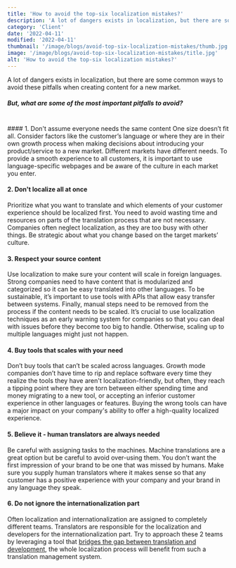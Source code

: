 ```yaml
---
title: 'How to avoid the top-six localization mistakes?'
description: 'A lot of dangers exists in localization, but there are some common ways to avoid these pitfalls when creating content for a new market. But, what are some of the most important pitfalls to avoid?'
category: 'Client'
date: '2022-04-11'
modified: '2022-04-11'
thumbnail: '/image/blogs/avoid-top-six-localization-mistakes/thumb.jpg'
image: '/image/blogs/avoid-top-six-localization-mistakes/title.jpg'
alt: 'How to avoid the top-six localization mistakes?'
---
```


A lot of dangers exists in localization, but there are some common ways to avoid these pitfalls when creating content for a new market.

##### But, what are some of the most important pitfalls to avoid?
<br />
#### 1. Don't assume everyone needs the same content
One size doesn’t fit all. Consider factors like the customer’s language or where they are in their own growth process when making decisions about introducing your product/service to a new market.
Different markets have different needs. To provide a smooth experience to all customers, it is important to use language-specific webpages and be aware of the culture in each market you enter.

#### 2. Don't localize all at once
Prioritize what you want to translate and which elements of your customer experience should be localized first. You need to avoid wasting time and resources on parts of the translation process that are not necessary.
Companies often neglect localization, as they are too busy with other things. Be strategic about what you change based on the target markets’ culture.

#### 3. Respect your source content
Use localization to make sure your content will scale in foreign languages. Strong companies need to have content that is modularized and categorized so it can be easy translated into other languages.
To be sustainable, it’s important to use tools with APIs that allow easy transfer between systems. Finally, manual steps need to be removed from the process if the content needs to be scaled. It’s crucial to use localization techniques as an early warning system for companies so that you can deal with issues before they become too big to handle. Otherwise, scaling up to multiple languages might just not happen.

#### 4. Buy tools that scales with your need
Don’t buy tools that can’t be scaled across languages. Growth mode companies don’t have time to rip and replace software every time they realize the tools they have aren't localization-friendly, but often, they reach a tipping point where they are torn between either spending time and money migrating to a new tool, or accepting an inferior customer experience in other languages or features. Buying the wrong tools can have a major impact on your company's ability to offer a high-quality localized experience.

#### 5. Believe it - human translators are always needed
Be careful with assigning tasks to the machines. Machine translations are a great option but be careful to avoid over-using them. You don’t want the first impression of your brand to be one that was missed by humans. Make sure you supply human translators where it makes sense so that any customer has a positive experience with your company and your brand in any language they speak.

#### 6. Do not ignore the internationalization part
Often localization and internationalization are assigned to completely different teams.
Translators are responsible for the localization and developers for the internationalization part. Try to approach these 2 teams by leveraging a tool that [bridges the gap between translation and development](https://locize.com), the whole localization process will benefit from such a translation management system.
